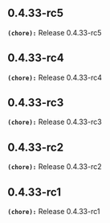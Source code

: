## 0.4.33-rc5
**`(chore):`** Release 0.4.33-rc5

## 0.4.33-rc4
**`(chore):`** Release 0.4.33-rc4

## 0.4.33-rc3
**`(chore):`** Release 0.4.33-rc3

## 0.4.33-rc2
**`(chore):`** Release 0.4.33-rc2

## 0.4.33-rc1
**`(chore):`** Release 0.4.33-rc1

